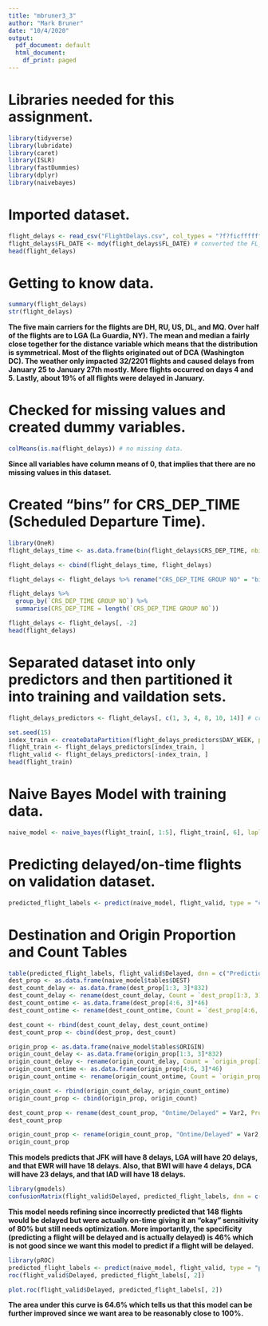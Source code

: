 ```yaml
---
title: "mbruner3_3"
author: "Mark Bruner"
date: "10/4/2020"
output:
  pdf_document: default
  html_document:
    df_print: paged
---
```


# Libraries needed for this assignment.
```r
library(tidyverse)
library(lubridate)
library(caret)
library(ISLR)
library(fastDummies)
library(dplyr)
library(naivebayes)
```
# Imported dataset.
```r
flight_delays <- read_csv("FlightDelays.csv", col_types = "?f?ficfffffff")
flight_delays$FL_DATE <- mdy(flight_delays$FL_DATE) # converted the FL_DATE column to date format.
head(flight_delays)
```
# Getting to know data.
```r
summary(flight_delays)
str(flight_delays)
```
**The five main carriers for the flights are DH, RU, US, DL, and MQ. Over half of the flights are to LGA (La Guardia, NY). The mean and median a fairly close together for the distance variable which means that the distribution is symmetrical. Most of the flights originated out of DCA (Washington DC). The weather only impacted 32/2201 flights and caused delays from January 25 to January 27th mostly. More flights occurred on days 4 and 5. Lastly, about 19% of all flights were delayed in January.**

# Checked for missing values and created dummy variables.
```r
colMeans(is.na(flight_delays)) # no missing data.
```
**Since all variables have column means of 0, that implies that there are no missing values in this dataset.**

# Created "bins" for CRS_DEP_TIME (Scheduled Departure Time).
```r
library(OneR)
flight_delays_time <- as.data.frame(bin(flight_delays$CRS_DEP_TIME, nbins = 18, labels = c(1:18)))

flight_delays <- cbind(flight_delays_time, flight_delays)

flight_delays <- flight_delays %>% rename("CRS_DEP_TIME GROUP NO" = "bin(flight_delays$CRS_DEP_TIME, nbins = 18, labels = c(1:18))") 

flight_delays %>%
  group_by(`CRS_DEP_TIME GROUP NO`) %>%
  summarise(CRS_DEP_TIME = length(`CRS_DEP_TIME GROUP NO`))

flight_delays <- flight_delays[, -2]
head(flight_delays)
```

# Separated dataset into only predictors and then partitioned it into training and vaildation sets.
```r
flight_delays_predictors <- flight_delays[, c(1, 3, 4, 8, 10, 14)] # created df with predictors.

set.seed(15)
index_train <- createDataPartition(flight_delays_predictors$DAY_WEEK, p = .6, list = FALSE)
flight_train <- flight_delays_predictors[index_train, ] 
flight_valid <- flight_delays_predictors[-index_train, ]
head(flight_train)
```
# Naive Bayes Model with training data.
```r
naive_model <- naive_bayes(flight_train[, 1:5], flight_train[, 6], laplace = 1)
```

# Predicting delayed/on-time flights on validation dataset.
```r
predicted_flight_labels <- predict(naive_model, flight_valid, type = "class")
```

# Destination and Origin Proportion and Count Tables
```r
table(predicted_flight_labels, flight_valid$Delayed, dnn = c("Prediction", "Actual"))
dest_prop <- as.data.frame(naive_model$tables$DEST)
dest_count_delay <- as.data.frame(dest_prop[1:3, 3]*832)
dest_count_delay <- rename(dest_count_delay, Count = `dest_prop[1:3, 3] * 832`)
dest_count_ontime <- as.data.frame(dest_prop[4:6, 3]*46)
dest_count_ontime <- rename(dest_count_ontime, Count = `dest_prop[4:6, 3] * 46`)

dest_count <- rbind(dest_count_delay, dest_count_ontime)
dest_count_prop <- cbind(dest_prop, dest_count)

origin_prop <- as.data.frame(naive_model$tables$ORIGIN)
origin_count_delay <- as.data.frame(origin_prop[1:3, 3]*832)
origin_count_delay <- rename(origin_count_delay, Count = `origin_prop[1:3, 3] * 832`)
origin_count_ontime <- as.data.frame(origin_prop[4:6, 3]*46)
origin_count_ontime <- rename(origin_count_ontime, Count = `origin_prop[4:6, 3] * 46`)

origin_count <- rbind(origin_count_delay, origin_count_ontime)
origin_count_prop <- cbind(origin_prop, origin_count)

dest_count_prop <- rename(dest_count_prop, "Ontime/Delayed" = Var2, Proportion = "Freq")
dest_count_prop

origin_count_prop <- rename(origin_count_prop, "Ontime/Delayed" = Var2, Proportion = "Freq")
origin_count_prop
```
**This models predicts that JFK will have 8 delays, LGA will have 20 delays, and that EWR will have 18 delays. Also, that BWI will have 4 delays, DCA will have 23 delays, and that IAD will have 18 delays.**

```r
library(gmodels)
confusionMatrix(flight_valid$Delayed, predicted_flight_labels, dnn = c("Actual", "Prediction"))
```
**This model needs refining since incorrectly predicted that 148 flights would be delayed but were actually on-time giving it an "okay" sensitivity of 80% but still needs optimization. More importantly, the specificity (predicting a flight will be delayed and is actually delayed) is 46% which is not good since we want this model to predict if a flight will be delayed.** 


```r
library(pROC)
predicted_flight_labels <- predict(naive_model, flight_valid, type = "prob")
roc(flight_valid$Delayed, predicted_flight_labels[, 2])

plot.roc(flight_valid$Delayed, predicted_flight_labels[, 2])
```
**The area under this curve is 64.6% which tells us that this model can be further improved since we want area to be reasonably close to 100%.** 




